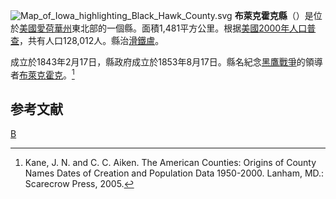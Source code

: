 {{noteTA
|T=zh-hans:布莱克霍克县 (艾奥瓦州);zh-hk:布萊克霍克縣 (艾奧瓦州);zh-tw:布萊克霍克郡 (愛荷華州);
|G1=USState
}}
[[File:Map_of_Iowa_highlighting_Black_Hawk_County.svg|right]]
'''布萊克霍克縣'''（{{lang-en|Black Hawk County}}）是位於[[美國|美國]][[愛荷華州|愛荷華州]]東北部的一個縣。面積1,481平方公里。根据[[美國2000年人口普查|美國2000年人口普查]]，共有人口128,012人。縣治[[滑鐵盧_(愛荷華州)|滑鐵盧]]。

成立於1843年2月17日，縣政府成立於1853年8月17日。縣名紀念[[黑鷹戰爭|黑鷹戰爭]]的領導者[[布萊克霍克|布萊克霍克]]。<ref>Kane, J. N. and C. C. Aiken. The American Counties: Origins of County Names Dates of Creation and Population Data 1950-2000. Lanham, MD.: Scarecrow Press, 2005.</ref>

== 参考文献 ==
<div class="references-small">
<references />
</div>

{{爱荷华州}}
{{布萊克霍克縣 (愛荷華州)}}

[[Category:艾奧瓦州行政區劃|B]]